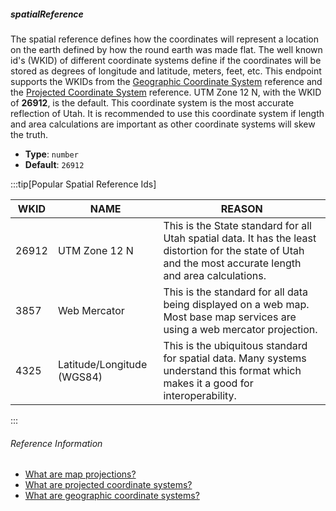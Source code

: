 ##### spatialReference

The spatial reference defines how the coordinates will represent a location on the earth defined by how the round earth was made flat. The well known id's (WKID) of different coordinate systems define if the coordinates will be stored as degrees of longitude and latitude, meters, feet, etc. This endpoint supports the WKIDs from the [Geographic Coordinate System](https://pro.arcgis.com/en/pro-app/latest/help/mapping/properties/pdf/geographic_coordinate_systems.pdf) reference and the [Projected Coordinate System](https://pro.arcgis.com/en/pro-app/latest/help/mapping/properties/pdf/projected_coordinate_systems.pdf) reference. UTM Zone 12 N, with the WKID of **26912**, is the default. This coordinate system is the most accurate reflection of Utah. It is recommended to use this coordinate system if length and area calculations are important as other coordinate systems will skew the truth.

- **Type**: `number`
- **Default**: `26912`

:::tip[Popular Spatial Reference Ids]

| WKID  | NAME                       | REASON                                                                                                                                                      |
| ----- | -------------------------- | ----------------------------------------------------------------------------------------------------------------------------------------------------------- |
| 26912 | UTM Zone 12 N              | This is the State standard for all Utah spatial data. It has the least distortion for the state of Utah and the most accurate length and area calculations. |
| 3857  | Web Mercator               | This is the standard for all data being displayed on a web map. Most base map services are using a web mercator projection.                                 |
| 4325  | Latitude/Longitude (WGS84) | This is the ubiquitous standard for spatial data. Many systems understand this format which makes it a good for interoperability.                           |

:::

###### Reference Information

- [What are map projections?](https://desktop.arcgis.com/en/arcmap/latest/map/projections/what-are-map-projections.htm)
- [What are projected coordinate systems?](https://desktop.arcgis.com/en/arcmap/latest/map/projections/about-projected-coordinate-systems.htm)
- [What are geographic coordinate systems?](https://desktop.arcgis.com/en/arcmap/latest/map/projections/about-geographic-coordinate-systems.htm)
